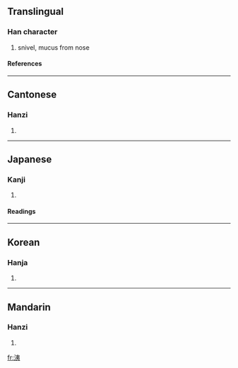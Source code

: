 {{see|涕}}

==Translingual==
===Han character===
{{Han char|rn=85|rad=水|as=06|sn=9|four=3513<sub>2</sub>|canj=水大弓 (EKN)}}
# snivel, mucus from nose
====References====
{{Han ref|kx=0620.190|dkj=17387|dj=1017.010|hdz=31605.070|uh=6D1F|ud=27935|bh=CF70|bd=53104}}

----
==Cantonese==
===Hanzi===
{{yue-hanzi|jyut=|y=tai3}}
# {{defn|Cantonese}}

----
==Japanese==
===Kanji===
{{ja-kanji|grade=|rs=水06}}
# {{defn|Japanese}} 
====Readings====
{{ja-readings|on=[[い]] (i), [[てい]] (tei)|kun=[[はなじる]] (hanajiru)}}

----
==Korean==
===Hanja===
{{ko-hanja|hangeul=이|eumhun=|rv=i|mr=i|y=i}}
# {{defn|Korean}}

----
==Mandarin==
===Hanzi===
{{cmn-hanzi|pin=[[tì]] (ti4), [[yí]] (yi2)|wg=t'i<sup>4</sup>, i<sup>2</sup>}}
# {{defn|Mandarin}}

[[fr:洟]]